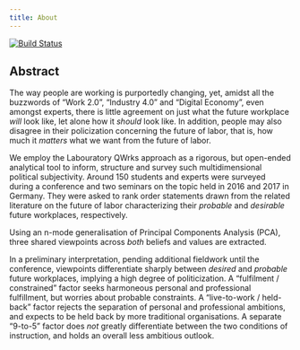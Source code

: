 ```yaml
---
title: About
---
```


[![Build Status](https://travis-ci.com/soztag/sublab.svg?token=VqJKxxUwxXFJyYyqJx7G&branch=master)](https://travis-ci.com/soztag/sublab)

## Abstract

The way people are working is purportedly changing, yet, amidst all the buzzwords of "Work 2.0", "Industry 4.0" and "Digital Economy", even amongst experts, there is little agreement on just what the future workplace *will* look like, let alone how it *should* look like.
In addition, people may also disagree in their policization concerning the future of labor, that is, how much it *matters* what we want from the future of labor.

We employ the Labouratory QWrks approach as a rigorous, but open-ended analytical tool to inform, structure and survey such multidimensional political subjectivity.
Around 150 students and experts were surveyed during a conference and two seminars on the topic held in 2016 and 2017 in Germany.
They were asked to rank order statements drawn from the related literature on the future of labor characterizing their *probable* and *desirable* future workplaces, respectively.

Using an n-mode generalisation of Principal Components Analysis (PCA), three shared viewpoints across *both* beliefs and values are extracted.

In a preliminary interpretation, pending additional fieldwork until the conference, viewpoints differentiate sharply between *desired* and *probable* future workplaces, implying a high degree of politicization.
A "fulfilment / constrained" factor seeks harmoneous personal and professional fulfillment, but worries about probable constraints.
A "live-to-work / held-back" factor rejects the separation of personal and professional ambitions, and expects to be held back by more traditional organisations.
A separate "9-to-5" factor does *not* greatly differentiate between the two conditions of instruction, and holds an overall less ambitious outlook.
